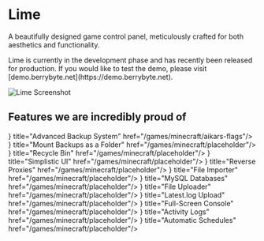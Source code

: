 
# Lime
A beautifully designed game control panel, meticulously crafted for both aesthetics and functionality.

<Callout type="info" emoji="ℹ️">
    Lime is currently in the development phase and has recently been released for production. If you would like to test the demo, please visit [demo.berrybyte.net](https://demo.berrybyte.net).
</Callout>


![Lime Screenshot](https://media.discordapp.net/attachments/988378677765099531/1047684888142299216/image.png?width=1391&height=669 "Lime")


## Features we are incredibly proud of
<Cards>
  <Card icon={<svg xmlns="http://www.w3.org/2000/svg" viewBox="0 0 24 24" fill="currentColor" className="w-6 h-6">
  <path fillRule="evenodd" d="M14.615 1.595a.75.75 0 01.359.852L12.982 9.75h7.268a.75.75 0 01.548 1.262l-10.5 11.25a.75.75 0 01-1.272-.71l1.992-7.302H3.75a.75.75 0 01-.548-1.262l10.5-11.25a.75.75 0 01.913-.143z" clipRule="evenodd" />
</svg>
} title="Advanced Backup System" href="/games/minecraft/aikars-flags"/>
  <Card icon={<svg xmlns="http://www.w3.org/2000/svg" viewBox="0 0 24 24" fill="currentColor" className="w-6 h-6">
  <path fillRule="evenodd" d="M14.615 1.595a.75.75 0 01.359.852L12.982 9.75h7.268a.75.75 0 01.548 1.262l-10.5 11.25a.75.75 0 01-1.272-.71l1.992-7.302H3.75a.75.75 0 01-.548-1.262l10.5-11.25a.75.75 0 01.913-.143z" clipRule="evenodd" />
</svg>
} title="Mount Backups as a Folder" href="/games/minecraft/placeholder"/>
  <Card icon={<svg xmlns="http://www.w3.org/2000/svg" viewBox="0 0 24 24" fill="currentColor" className="w-6 h-6">
  <path fillRule="evenodd" d="M14.615 1.595a.75.75 0 01.359.852L12.982 9.75h7.268a.75.75 0 01.548 1.262l-10.5 11.25a.75.75 0 01-1.272-.71l1.992-7.302H3.75a.75.75 0 01-.548-1.262l10.5-11.25a.75.75 0 01.913-.143z" clipRule="evenodd" />
</svg>
} title="Recycle Bin" href="/games/minecraft/placeholder"/>
  <Card icon={<svg xmlns="http://www.w3.org/2000/svg" viewBox="0 0 24 24" fill="currentColor" className="w-6 h-6">
  <path fillRule="evenodd" d="M14.615 1.595a.75.75 0 01.359.852L12.982 9.75h7.268a.75.75 0 01.548 1.262l-10.5 11.25a.75.75 0 01-1.272-.71l1.992-7.302H3.75a.75.75 0 01-.548-1.262l10.5-11.25a.75.75 0 01.913-.143z" clipRule="evenodd" />
</svg>
} title="Simplistic UI" href="/games/minecraft/placeholder"/>
  <Card icon={<svg xmlns="http://www.w3.org/2000/svg" viewBox="0 0 24 24" fill="currentColor" className="w-6 h-6">
  <path fillRule="evenodd" d="M14.615 1.595a.75.75 0 01.359.852L12.982 9.75h7.268a.75.75 0 01.548 1.262l-10.5 11.25a.75.75 0 01-1.272-.71l1.992-7.302H3.75a.75.75 0 01-.548-1.262l10.5-11.25a.75.75 0 01.913-.143z" clipRule="evenodd" />
</svg>} title="Reverse Proxies" href="/games/minecraft/placeholder"/>
  <Card icon={<svg xmlns="http://www.w3.org/2000/svg" viewBox="0 0 24 24" fill="currentColor" className="w-6 h-6">
  <path fillRule="evenodd" d="M14.615 1.595a.75.75 0 01.359.852L12.982 9.75h7.268a.75.75 0 01.548 1.262l-10.5 11.25a.75.75 0 01-1.272-.71l1.992-7.302H3.75a.75.75 0 01-.548-1.262l10.5-11.25a.75.75 0 01.913-.143z" clipRule="evenodd" />
</svg>} title="File Importer" href="/games/minecraft/placeholder"/>
  <Card icon={<svg xmlns="http://www.w3.org/2000/svg" viewBox="0 0 24 24" fill="currentColor" className="w-6 h-6">
  <path fillRule="evenodd" d="M14.615 1.595a.75.75 0 01.359.852L12.982 9.75h7.268a.75.75 0 01.548 1.262l-10.5 11.25a.75.75 0 01-1.272-.71l1.992-7.302H3.75a.75.75 0 01-.548-1.262l10.5-11.25a.75.75 0 01.913-.143z" clipRule="evenodd" />
</svg>} title="MySQL Databases" href="/games/minecraft/placeholder"/>
  <Card icon={<svg xmlns="http://www.w3.org/2000/svg" viewBox="0 0 24 24" fill="currentColor" className="w-6 h-6">
  <path fillRule="evenodd" d="M14.615 1.595a.75.75 0 01.359.852L12.982 9.75h7.268a.75.75 0 01.548 1.262l-10.5 11.25a.75.75 0 01-1.272-.71l1.992-7.302H3.75a.75.75 0 01-.548-1.262l10.5-11.25a.75.75 0 01.913-.143z" clipRule="evenodd" />
</svg>} title="File Uploader" href="/games/minecraft/placeholder"/>
  <Card icon={<svg xmlns="http://www.w3.org/2000/svg" viewBox="0 0 24 24" fill="currentColor" className="w-6 h-6">
  <path fillRule="evenodd" d="M14.615 1.595a.75.75 0 01.359.852L12.982 9.75h7.268a.75.75 0 01.548 1.262l-10.5 11.25a.75.75 0 01-1.272-.71l1.992-7.302H3.75a.75.75 0 01-.548-1.262l10.5-11.25a.75.75 0 01.913-.143z" clipRule="evenodd" />
</svg>} title="Latest.log Upload" href="/games/minecraft/placeholder"/>
  <Card icon={<svg xmlns="http://www.w3.org/2000/svg" viewBox="0 0 24 24" fill="currentColor" className="w-6 h-6">
  <path fillRule="evenodd" d="M14.615 1.595a.75.75 0 01.359.852L12.982 9.75h7.268a.75.75 0 01.548 1.262l-10.5 11.25a.75.75 0 01-1.272-.71l1.992-7.302H3.75a.75.75 0 01-.548-1.262l10.5-11.25a.75.75 0 01.913-.143z" clipRule="evenodd" />
</svg>} title="Full-Screen Console" href="/games/minecraft/placeholder"/>
  <Card icon={<svg xmlns="http://www.w3.org/2000/svg" viewBox="0 0 24 24" fill="currentColor" className="w-6 h-6">
  <path fillRule="evenodd" d="M14.615 1.595a.75.75 0 01.359.852L12.982 9.75h7.268a.75.75 0 01.548 1.262l-10.5 11.25a.75.75 0 01-1.272-.71l1.992-7.302H3.75a.75.75 0 01-.548-1.262l10.5-11.25a.75.75 0 01.913-.143z" clipRule="evenodd" />
</svg>} title="Activity Logs" href="/games/minecraft/placeholder"/>
  <Card icon={<svg xmlns="http://www.w3.org/2000/svg" viewBox="0 0 24 24" fill="currentColor" className="w-6 h-6">
  <path fillRule="evenodd" d="M14.615 1.595a.75.75 0 01.359.852L12.982 9.75h7.268a.75.75 0 01.548 1.262l-10.5 11.25a.75.75 0 01-1.272-.71l1.992-7.302H3.75a.75.75 0 01-.548-1.262l10.5-11.25a.75.75 0 01.913-.143z" clipRule="evenodd" />
</svg>} title="Automatic Schedules" href="/games/minecraft/placeholder"/>
</Cards>
